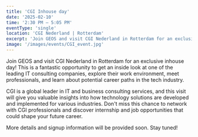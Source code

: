 ```yaml
---
title: 'CGI Inhouse day'
date: '2025-02-10'
time: '2:30 PM – 5:05 PM'
eventType: 'single'
location: 'CGI Nederland | Rotterdam'
excerpt: 'Join GEOS and visit CGI Nederland in Rotterdam for an exclusive inhouse day to explore career opportunities and company culture.'
image: '/images/events/CGI_event.jpg'
---
```


Join GEOS and visit CGI Nederland in Rotterdam for an exclusive inhouse day! This is a fantastic opportunity to get an inside look at one of the leading IT consulting companies, explore their work environment, meet professionals, and learn about potential career paths in the tech industry.

CGI is a global leader in IT and business consulting services, and this visit will give you valuable insights into how technology solutions are developed and implemented for various industries. Don't miss this chance to network with CGI professionals and discover internship and job opportunities that could shape your future career.

More details and signup information will be provided soon. Stay tuned!
